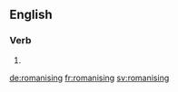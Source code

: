 ==English==

===Verb===
{{head|en|present participle}}

# {{present participle of|romanise|lang=en}}

[[de:romanising]]
[[fr:romanising]]
[[sv:romanising]]
